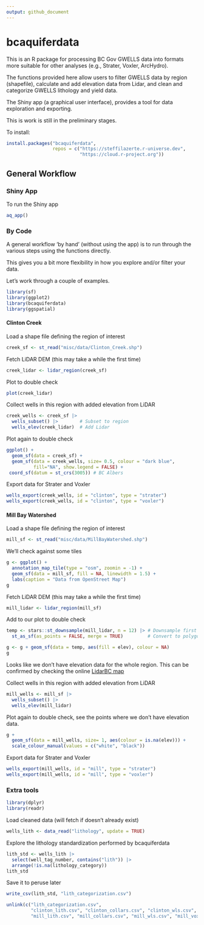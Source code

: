 ```yaml
---
output: github_document
---
```


# bcaquiferdata

This is an R package for processing BC Gov GWELLS data into formats more suitable for 
other analyses (e.g., Strater, Voxler, ArcHydro).

The functions provided here allow users to filter GWELLS data by region (shapefile),
calculate and add elevation data from Lidar, and clean and categorize GWELLS
lithology and yield data. 

The Shiny app (a graphical user interface), provides a tool for data exploration
and exporting.


This is work is still in the preliminary stages. 


To install:

```r
install.packages("bcaquiferdata", 
                 repos = c("https://steffilazerte.r-universe.dev", 
                           "https://cloud.r-project.org"))
```

## General Workflow

### Shiny App
To run the Shiny app
```r
aq_app()
```



### By Code

A general workflow 'by hand' (without using the app) is to run through 
the various steps using the functions directly.

This gives you a bit more flexibility in how you explore and/or filter your
data.

Let's work through a couple of examples. 

```r
library(sf)
library(ggplot2)
library(bcaquiferdata)
library(ggspatial)
```

#### Clinton Creek
Load a shape file defining the region of interest
```r
creek_sf <- st_read("misc/data/Clinton_Creek.shp")
```

Fetch LiDAR DEM (this may take a while the first time)

```r
creek_lidar <- lidar_region(creek_sf)
```

Plot to double check
```r
plot(creek_lidar)
```

Collect wells in this region with added elevation from LiDAR

```r
creek_wells <- creek_sf |>
  wells_subset() |>        # Subset to region
  wells_elev(creek_lidar)  # Add Lidar
```

Plot again to double check
```r
ggplot() +
  geom_sf(data = creek_sf) +
  geom_sf(data = creek_wells, size= 0.5, colour = "dark blue",
          fill="NA", show.legend = FALSE) +
 coord_sf(datum = st_crs(3005)) # BC Albers
```

Export data for Strater and Voxler
```r
wells_export(creek_wells, id = "clinton", type = "strater")
wells_export(creek_wells, id = "clinton", type = "voxler")
```

#### Mill Bay Watershed
Load a shape file defining the region of interest
```r
mill_sf <- st_read("misc/data/MillBayWatershed.shp")
```

We'll check against some tiles
```r
g <- ggplot() +
  annotation_map_tile(type = "osm", zoomin = -1) +
  geom_sf(data = mill_sf, fill = NA, linewidth = 1.5) +
  labs(caption = "Data from OpenStreet Map")
g
```

Fetch LiDAR DEM (this may take a while the first time)

```r
mill_lidar <- lidar_region(mill_sf)
```

Add to our plot to double check
```r
temp <- stars::st_downsample(mill_lidar, n = 12) |> # Downsample first
  st_as_sf(as_points = FALSE, merge = TRUE)         # Convert to polygons

g <- g + geom_sf(data = temp, aes(fill = elev), colour = NA)
g
```

Looks like we don't have elevation data for the whole region. 
This can be confirmed by checking the online [LidarBC map](https://governmentofbc.maps.arcgis.com/apps/MapSeries/index.html?appid=d06b37979b0c4709b7fcf2a1ed458e03)

Collect wells in this region with added elevation from LiDAR

```r
mill_wells <- mill_sf |>
  wells_subset() |>
  wells_elev(mill_lidar)
```

Plot again to double check, see the points where we don't have elevation data.
```r
g +
  geom_sf(data = mill_wells, size= 1, aes(colour = is.na(elev))) +
  scale_colour_manual(values = c("white", "black"))
```



Export data for Strater and Voxler
```r
wells_export(mill_wells, id = "mill", type = "strater")
wells_export(mill_wells, id = "mill", type = "voxler")
```


### Extra tools

```r
library(dplyr)
library(readr)
```


Load cleaned data (will fetch if doesn't already exist)

```r
wells_lith <- data_read("lithology", update = TRUE)
```

Explore the lithology standardization performed by bcaquiferdata

```r
lith_std <- wells_lith |>
  select(well_tag_number, contains("lith")) |>
  arrange(!is.na(lithology_category))
lith_std
```

Save it to peruse later
```r
write_csv(lith_std, "lith_categorization.csv")
```


```r
unlink(c("lith_categorization.csv", 
         "clinton_lith.csv", "clinton_collars.csv", "clinton_wls.csv", "clinton_vox",
         "mill_lith.csv", "mill_collars.csv", "mill_wls.csv", "mill_vox"))
```

